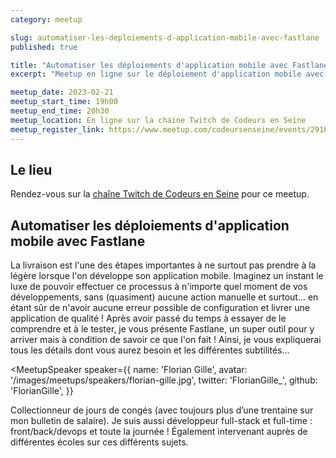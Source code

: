 ```yaml
---
category: meetup

slug: automatiser-les-deploiements-d-application-mobile-avec-fastlane
published: true

title: "Automatiser les déploiements d'application mobile avec Fastlane"
excerpt: "Meetup en ligne sur le déploiement d'application mobile avec Fastlane"

meetup_date: 2023-02-21
meetup_start_time: 19h00
meetup_end_time: 20h30
meetup_location: En ligne sur la chaine Twitch de Codeurs en Seine
meetup_register_link: https://www.meetup.com/codeursenseine/events/291623277/
---
```


## Le lieu

Rendez-vous sur la [chaîne Twitch de Codeurs en Seine](https://twitch.tv/codeursenseine) pour ce meetup.

## Automatiser les déploiements d'application mobile avec Fastlane

La livraison est l'une des étapes importantes à ne surtout pas prendre à la légère lorsque l'on développe son application mobile.
Imaginez un instant le luxe de pouvoir effectuer ce processus à n'importe quel moment de vos développements, sans (quasiment) aucune action manuelle et surtout... en étant sûr de n'avoir aucune erreur possible de configuration et livrer une application de qualité !
Après avoir passé du temps à essayer de le comprendre et à le tester, je vous présente Fastlane, un super outil pour y arriver mais à condition de savoir ce que l'on fait ! Ainsi, je vous expliquerai tous les détails dont vous aurez besoin et les différentes subtilités...

<MeetupSpeaker
  speaker={{
    name: 'Florian Gille',
    avatar: '/images/meetups/speakers/florian-gille.jpg',
    twitter: 'FlorianGille_',
    github: 'FlorianGille',
  }}
>
  Collectionneur de jours de congés (avec toujours plus d’une trentaine sur mon
  bulletin de salaire). Je suis aussi développeur full-stack et full-time :
  front/back/devops et toute la journée ! Également intervenant auprès de
  différentes écoles sur ces différents sujets.
</MeetupSpeaker>
